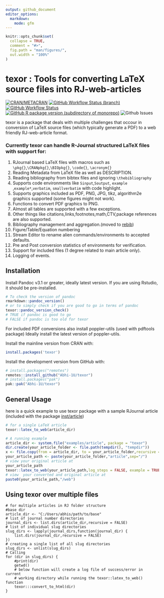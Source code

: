 ```yaml
---
output: github_document
editor_options:
  markdown:
    mode: gfm
---
```


<!-- README.md is generated from README.Rmd. Please edit that file -->

```r
knitr::opts_chunk$set(
  collapse = TRUE,
  comment = "#>",
  fig.path = "man/figures/",
  out.width = "100%"
)
```

# texor : Tools for converting LaTeX source files into RJ-web-articles

<!-- badges: start -->
[![CRAN/METACRAN](https://img.shields.io/cran/v/texor?color=blue&style=for-the-badge)](https://cran.r-project.org/package=texor)
[![GitHub Workflow Status (branch)](https://img.shields.io/github/actions/workflow/status/Abhi-1U/texor/pkg_down.yaml?branch=master&label=pkgdown&style=for-the-badge)](https://github.com/Abhi-1U/texor/actions/workflows/pkg_down.yaml)
[![GitHub Workflow Status](https://img.shields.io/github/actions/workflow/status/Abhi-1U/texor/cmdcheck.yaml?branch=master&label=R-CMD-CHECK&style=for-the-badge)](https://github.com/Abhi-1U/texor/actions/workflows/cmdcheck.yaml)
[![GitHub R package version (subdirectory of monorepo)](https://img.shields.io/github/r-package/v/Abhi-1U/texor?filename=DESCRIPTION&label=texor&logo=github&color=navy&style=for-the-badge)](https://github.com/Abhi-1U/texor/blob/master/DESCRIPTION)
![Github Issues](https://img.shields.io/github/issues/Abhi-1U/texor?color=orange&logo=github&logoColor=&style=for-the-badge)
<!-- badges: end -->

texor is a package that deals with multiple challenges that occour in conversion of LaTeX source files (which typically generate a PDF) to a web friendly RJ-web-article format. 

### Currently texor can handle R-Journal structured LaTeX files with support for:

1. RJournal based LaTeX files with macros such as `\pkg{}`,`\CRANpkg{}`,`\BIOpkg{}`, `\code{}`, `\acronym{}`
2. Reading Metadata from LaTeX file as well as DESCRIPTION.
3. Reading bibliography from bibtex files and ignoring `\thebibliography`
4. Supports code environments like `Sinput`,`Soutput`, `example` ,`example*`,`verbatim`, `smallverbatim`  with code highlight.
5. Supports graphics included as PDF, PNG, JPG, tikz, algorithm2e graphics supported (some figures might not work).
6. Functions to convert PDF graphics to PNG.
7. Almost all tables are supported with a few exceptions.
8. Other things like citations,links,footnotes,math,CTV,package references are also supported.
9.  Bibliography management and aggregation.(moved to [rebib](https://github.com/Abhi-1U/rebib))
10. Figure/Table/Equation numbering
11. Stream Editor to rename alien commands/environments to accepted defaults.
12. Pre and Post conversion statistics of environments for verification.
13. Support for included files (1 degree related to main article only).
14. Logging of events.

## Installation

Install Pandoc v3.1 or greater, ideally latest version. 
If you are using Rstudio, it should be pre-installed.


```r
# To check the version of pandoc
rmarkdown::pandoc_version()
# or to simply check if you are good to go in terms of pandoc
texor::pandoc_version_check()
# TRUE if pandoc is good to go
# FALSE if pandoc is too old for texor
```

For included PDF conversions also install poppler-utils (used with pdftools package) 
Ideally install the latest version of poppler-utils.


Install the mainline version from CRAN with:
```r
install.packages('texor')
```

Install the development version from GitHub with:

``` r
# install.packages("remotes")
remotes::install_github("Abhi-1U/texor")
# install.packages("pak")
pak::pak("Abhi-1U/texor")
```

## General Usage
 here is a quick example to use texor package with a sample RJournal article
(included with the package [inst/article](https://github.com/Abhi-1U/texor/tree/master/inst/examples/article))

``` r
# for a single LaTeX article 
texor::latex_to_web(article_dir)
```
```r
# A running example
article_dir <- system.file("examples/article", package = "texor")
dir.create(your_article_folder <- file.path(tempdir(), "tempdir"))
x <- file.copy(from = article_dir, to = your_article_folder,recursive = TRUE,)
your_article_path <- paste(your_article_folder,"article",sep="/")
# view your original article at
your_article_path
texor::latex_to_web(your_article_path,log_steps = FALSE, example = TRUE)
# view  your converted and original article at
paste0(your_article_path,"/web")
```

## Using texor over multiple files
```
# for multiple articles in RJ folder structure
#base dir 
article_dir <- "C:/Users/abhis/path/to/base"
# list of journal number directories
journal_dirs <- list.dirs(article_dir,recursive = FALSE)
# list of individual slug directories
slug_dirs <- lapply(journal_dirs,function(journal_dir) {
    list.dirs(journal_dir,recursive = FALSE)
})
# creating a single list of all slug directories
slug_dirs <- unlist(slug_dirs)
# Calling 
for (dir in slug_dirs) {
    #print(dir)
    getwd()
    # below function will create a log file of success/error in current
    # working directory while running the texor::latex_to_web() function
    texor:::convert_to_html(dir)
}
```

